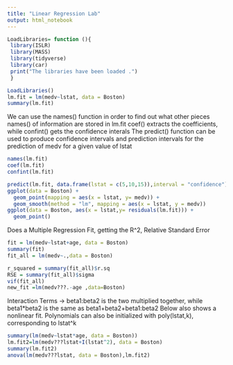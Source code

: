 ```yaml
---
title: "Linear Regression Lab"
output: html_notebook
---
```



```r
LoadLibraries= function (){
 library(ISLR)
 library(MASS)
 library(tidyverse)
 library(car)
 print("The libraries have been loaded .")
 }

LoadLibraries()
lm.fit = lm(medv~lstat, data = Boston)
summary(lm.fit)
```

We can use the names() function in order to find out what other pieces names() of information are stored in lm.fit
coef() extracts the coefficients, while confint() gets the confidence interals
The predict() function can be used to produce confidence intervals and prediction intervals for the prediction of medv for a given value of lstat
```r
names(lm.fit)
coef(lm.fit)
confint(lm.fit)

predict(lm.fit, data.frame(lstat = c(5,10,15)),interval = "confidence")
ggplot(data = Boston) +
  geom_point(mapping = aes(x = lstat, y= medv)) +
  geom_smooth(method = "lm", mapping = aes(x = lstat, y = medv))
ggplot(data = Boston, aes(x = lstat,y= residuals(lm.fit))) +
  geom_point()
```

Does a Multiple Regression Fit, getting the R^2, Relative Standard Error

```r
fit = lm(medv~lstat+age, data = Boston)
summary(fit)
fit_all = lm(medv~.,data = Boston)

r_squared = summary(fit_all)$r.sq
RSE = summary(fit_all)$sigma
vif(fit_all)
new_fit =lm(medv???.-age ,data=Boston)
```

Interaction Terms -> beta1:beta2 is the two multiplied together, while beta1*beta2 is the same as beta1+beta2+beta1:beta2
Below also shows a nonlinear fit. Polynomials can also be initialized with poly(lstat,k), corresponding to lstat^k
```r
summary(lm(medv~lstat*age, data = Boston))
lm.fit2=lm(medv???lstat+I(lstat^2), data = Boston)
summary(lm.fit2)
anova(lm(medv???lstat, data = Boston),lm.fit2)
```

